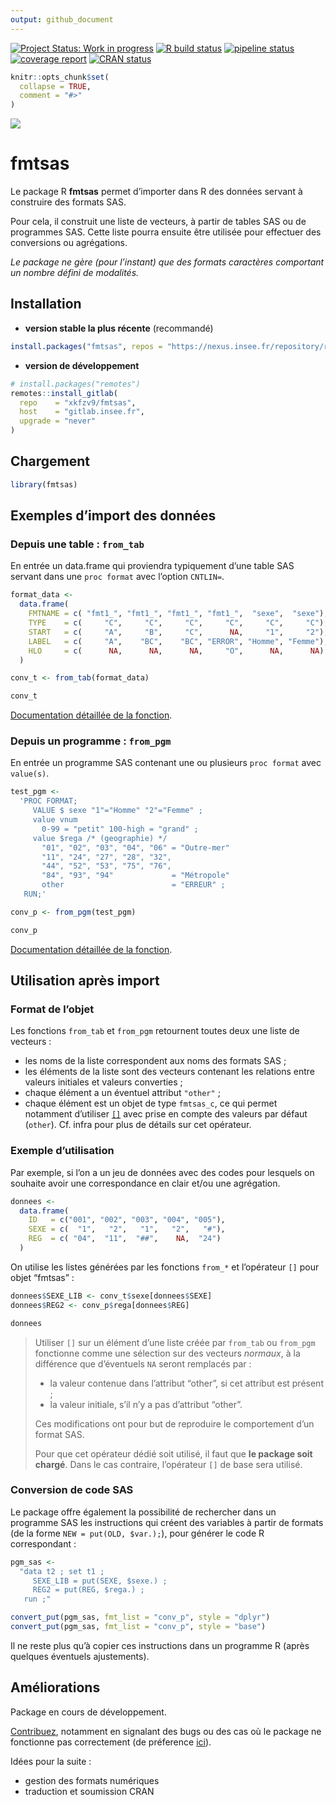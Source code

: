 ```yaml
---
output: github_document
---
```


<!-- README.md is generated from README.Rmd. Please edit that file -->

<!-- badges: start -->
[![Project Status: Work in progress](https://www.repostatus.org/badges/latest/wip.svg)](https://www.repostatus.org/#wip)
[![R build status](https://github.com/InseeFrLab/fmtsas/workflows/R-CMD-check/badge.svg)](https://github.com/InseeFrLab/fmtsas/actions)
[![pipeline status](https://gitlab.insee.fr/xkfzv9/fmtsas/badges/master/pipeline.svg)](https://gitlab.insee.fr/xkfzv9/fmtsas/-/pipelines)
[![coverage report](https://gitlab.insee.fr/xkfzv9/fmtsas/badges/master/coverage.svg)](https://gitlab.insee.fr/xkfzv9/fmtsas/-/commits/master)
[![CRAN status](https://www.r-pkg.org/badges/version/fmtsas)](https://cran.r-project.org/package=fmtsas)
<!-- badges: end -->

```r
knitr::opts_chunk$set(
  collapse = TRUE,
  comment = "#>"
)
```

![](https://gitlab.insee.fr/uploads/-/system/project/avatar/1134/visuel_fmt_sas.png?width=64)

# fmtsas

Le package R **fmtsas** permet d'importer dans R des données servant à
construire des formats SAS.

Pour cela, il construit une liste de vecteurs, à partir de tables SAS ou de
programmes SAS. Cette liste pourra ensuite être utilisée pour effectuer des
conversions ou agrégations.

_Le package ne gère (pour l'instant) que des formats caractères comportant un
nombre défini de modalités._

## Installation

* **version stable la plus récente** (recommandé)
```r
install.packages("fmtsas", repos = "https://nexus.insee.fr/repository/r-public")
```

* **version de développement**
```r
# install.packages("remotes")
remotes::install_gitlab(
  repo    = "xkfzv9/fmtsas",
  host    = "gitlab.insee.fr",
  upgrade = "never"
)
```

## Chargement

```r
library(fmtsas)
```

## Exemples d'import des données

### Depuis une table : `from_tab`

En entrée un data.frame qui proviendra typiquement d'une table SAS servant dans
une `proc format` avec l'option `CNTLIN=`.

```r
format_data <- 
  data.frame(
    FMTNAME = c( "fmt1_", "fmt1_", "fmt1_", "fmt1_",  "sexe",  "sexe"),
    TYPE    = c(     "C",     "C",     "C",     "C",     "C",     "C"),
    START   = c(     "A",     "B",     "C",      NA,     "1",     "2"),
    LABEL   = c(     "A",    "BC",    "BC", "ERROR", "Homme", "Femme"),
    HLO     = c(      NA,      NA,      NA,     "O",      NA,      NA)
  )

conv_t <- from_tab(format_data)

conv_t
```

[Documentation détaillée de la fonction](https://xkfzv9.gitlab-pages.insee.fr/fmtsas/reference/from_tab.html).
<!-- lien en dur, trouver un moyen de rendre cela portable -->

### Depuis un programme : `from_pgm`

En entrée un programme SAS contenant une ou plusieurs `proc format` avec
`value(s)`.

```r
test_pgm <-
  'PROC FORMAT;
     VALUE $ sexe "1"="Homme" "2"="Femme" ;
     value vnum
       0-99 = "petit" 100-high = "grand" ; 
     value $rega /* (geographie) */
       "01", "02", "03", "04", "06" = "Outre-mer"
       "11", "24", "27", "28", "32",
       "44", "52", "53", "75", "76",
       "84", "93", "94"             = "Métropole"
       other                        = "ERREUR" ;
   RUN;'

conv_p <- from_pgm(test_pgm)

conv_p
```

[Documentation détaillée de la fonction](https://xkfzv9.gitlab-pages.insee.fr/fmtsas/reference/from_pgm.html).
<!-- lien en dur, trouver un moyen de rendre cela portable -->

## Utilisation après import

### Format de l'objet

Les fonctions `from_tab` et `from_pgm` retournent toutes deux une liste de
vecteurs :

- les noms de la liste correspondent aux noms des formats SAS ;
- les éléments de la liste sont des vecteurs contenant les relations entre
  valeurs initiales et valeurs converties ;
- chaque élément a un éventuel attribut `"other"` ;
- chaque élément est un objet de type `fmtsas_c`, ce qui permet notamment
  d'utiliser [`[]`](https://xkfzv9.gitlab-pages.insee.fr/fmtsas/reference/extract.fmtsas_c.html)
  avec prise en compte des valeurs par défaut (`other`). Cf. infra pour plus de
  détails sur cet opérateur.

### Exemple d'utilisation

Par exemple, si l'on a un jeu de données avec des codes pour lesquels on
souhaite avoir une correspondance en clair et/ou une agrégation.

```r
donnees <-
  data.frame(
    ID   = c("001", "002", "003", "004", "005"),
    SEXE = c(  "1",   "2",   "1",   "2",   "#"),
    REG  = c( "04",  "11",  "##",    NA,  "24")
  )
```

On utilise les listes générées par les fonctions `from_*` et l’opérateur `[]`
pour objet “fmtsas” :

```r
donnees$SEXE_LIB <- conv_t$sexe[donnees$SEXE]
donnees$REG2 <- conv_p$rega[donnees$REG]

donnees
```

> Utiliser `[]` sur un élément d'une liste créée par `from_tab` ou `from_pgm`
fonctionne comme une sélection sur des vecteurs _normaux_, à la différence que
d'éventuels `NA` seront remplacés par :
> 
> - la valeur contenue dans l'attribut "other", si cet attribut est présent ;
> - la valeur initiale, s'il n'y a pas d'attribut "other".
>
> Ces modifications ont pour but de reproduire le comportement d'un format SAS.
>
> Pour que cet opérateur dédié soit utilisé, il faut que **le package soit
chargé**. Dans le cas contraire, l'opérateur `[]` de base sera utilisé.

### Conversion de code SAS

Le package offre également la possibilité de rechercher dans un programme SAS 
les instructions qui créent des variables à partir de formats (de la forme
`NEW = put(OLD, $var.);`), pour générer le code R correspondant :

```r
pgm_sas <-
  "data t2 ; set t1 ;
     SEXE_LIB = put(SEXE, $sexe.) ;
     REG2 = put(REG, $rega.) ;
   run ;"

convert_put(pgm_sas, fmt_list = "conv_p", style = "dplyr")
convert_put(pgm_sas, fmt_list = "conv_p", style = "base")
```

Il ne reste plus qu'à copier ces instructions dans un programme R (après
quelques éventuels ajustements).

## Améliorations

Package en cours de développement.

[Contribuez](https://xkfzv9.gitlab-pages.insee.fr/xkfzv9/fmtsas), notamment en
signalant des bugs ou des cas où le package ne fonctionne pas correctement (de
préference [ici](https://gitlab.insee.fr/xkfzv9/fmtsas/-/issues)).

Idées pour la suite :

  - gestion des formats numériques
  - traduction et soumission CRAN
